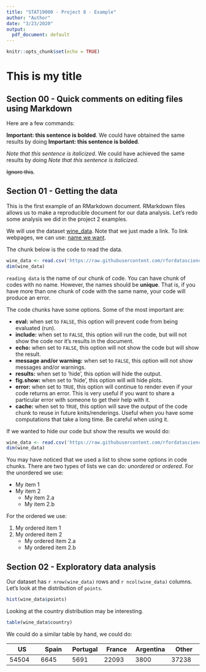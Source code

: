 ```yaml
---
title: "STAT19000 - Project 8 - Example"
author: "Author"
date: "3/23/2020"
output:
  pdf_document: default
---
```


```r
knitr::opts_chunk$set(echo = TRUE)
```

# This is my title

## Section 00 - Quick comments on editing files using Markdown

Here are a few commands:

**Important: this sentence is bolded**. We could have obtained the same results by doing __Important: this sentence is bolded__. 

*Note that this sentence is italicized*. We could have achieved the same results by doing _Note that this sentence is italicized_.

~~Ignore this~~. 

## Section 01 - Getting the data

This is the first example of an RMarkdown document. RMarkdown files allows us to make a reproducible document for our data analysis. Let's redo some analysis we did in the project 2 examples.

We will use the dataset [wine_data](https://raw.githubusercontent.com/rfordatascience/tidytuesday/master/data/2019/2019-05-28/winemag-data-130k-v2.csv). Note that we just made a link. To link webpages, we can use: [name we want](https://example.com).

The chunk below is the code to read the data.
```r
wine_data <- read.csv('https://raw.githubusercontent.com/rfordatascience/tidytuesday/master/data/2019/2019-05-28/winemag-data-130k-v2.csv', stringsAsFactors = F)
dim(wine_data)
```

`reading data` is the name of our chunk of code. You can have chunk of codes with no name. However, the names should be **unique**. That is, if you have more than one chunk of code with the same name, your code will produce an error. 

The code chunks have some options. Some of the most important are:

* **eval:** when set to `FALSE`, this option will prevent code from being evaluated (run).
* **include:** when set to `FALSE`, this option will run the code, but will not show the code nor it's results in the document.
* **echo:** when set to `FALSE`, this option will not show the code but will show the result.
* **message and/or warning:** when set to `FALSE`, this option will not show messages and/or warnings.
* **results:** when set to 'hide', this option will hide the output.
* **fig.show:** when set to 'hide', this option will will hide plots.
* **error:** when set to `TRUE`, this option will continue to render even if your code returns an error. This is very useful if you want to share a particular error with someone to get their help with it.
* **cache:** when set to `TRUE`, this option will save the output of the code chunk to reuse in future knits/renderings. Useful when you have some computations that take a long time. Be careful when using it.

If we wanted to hide our code but show the results we would do:
```r
wine_data <- read.csv('https://raw.githubusercontent.com/rfordatascience/tidytuesday/master/data/2019/2019-05-28/winemag-data-130k-v2.csv', stringsAsFactors = FALSE)
dim(wine_data)
```

You may have noticed that we used a list to show some options in code chunks. There are two types of lists we can do: *unordered* or *ordered*. For the unordered we use:

* My item 1
* My item 2
    + My item 2.a
    + My item 2.b
    
For the ordered we use:

1. My ordered item 1
2. My ordered item 2
    + My ordered item 2.a
    + My ordered item 2.b
    
## Section 02 - Exploratory data analysis

Our dataset has `r nrow(wine_data)` rows and `r ncol(wine_data)` columns. Let's look at the distribution of `points`.

```r
hist(wine_data$points)
```

Looking at the country distribution may be interesting.
```r
table(wine_data$country)
```

We could do a similar table by hand, we could do:

US            | Spain         | Portugal      | France        | Argentina     | Other         |
------------- | ------------- | ------------- | ------------- | ------------- | ------------- |
54504         | 6645          | 5691          | 22093          | 3800         | 37238         |
